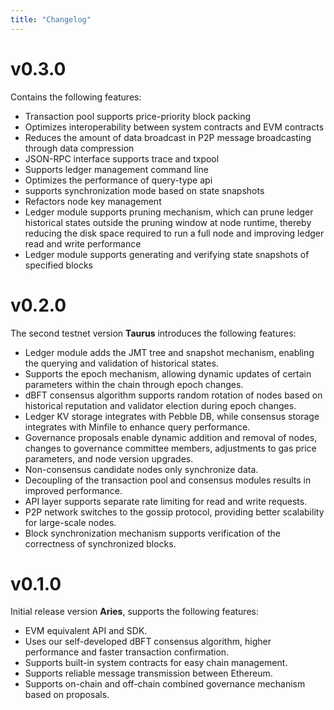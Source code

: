 ```yaml
---
title: "Changelog"
---
```


# v0.3.0
Contains the following features:
- Transaction pool supports price-priority block packing
- Optimizes interoperability between system contracts and EVM contracts
- Reduces the amount of data broadcast in P2P message broadcasting through data compression
- JSON-RPC interface supports trace and txpool
- Supports ledger management command line
- Optimizes the performance of query-type api
- supports synchronization mode based on state snapshots
- Refactors node key management
- Ledger module supports pruning mechanism, which can prune ledger historical states outside the pruning window at node runtime, thereby reducing the disk space required to run a full node and improving ledger read and write performance
- Ledger module supports generating and verifying state snapshots of specified blocks

# v0.2.0
The second testnet version **Taurus** introduces the following features:
- Ledger module adds the JMT tree and snapshot mechanism, enabling the querying and validation of historical states.
- Supports the epoch mechanism, allowing dynamic updates of certain parameters within the chain through epoch changes.
- dBFT consensus algorithm supports random rotation of nodes based on historical reputation and validator election during epoch changes.
- Ledger KV storage integrates with Pebble DB, while consensus storage integrates with Minfile to enhance query performance.
- Governance proposals enable dynamic addition and removal of nodes, changes to governance committee members, adjustments to gas price parameters, and node version upgrades.
- Non-consensus candidate nodes only synchronize data.
- Decoupling of the transaction pool and consensus modules results in improved performance.
- API layer supports separate rate limiting for read and write requests.
- P2P network switches to the gossip protocol, providing better scalability for large-scale nodes.
- Block synchronization mechanism supports verification of the correctness of synchronized blocks.

# v0.1.0
Initial release version **Aries**, supports the following features:
- EVM equivalent API and SDK.
- Uses our self-developed dBFT consensus algorithm, higher performance and faster transaction confirmation.
- Supports built-in system contracts for easy chain management.
- Supports reliable message transmission between Ethereum.
- Supports on-chain and off-chain combined governance mechanism based on proposals.



